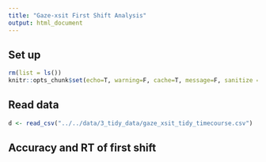 ```yaml
---
title: "Gaze-xsit First Shift Analysis"
output: html_document
---
```


## Set up

```r
rm(list = ls())
knitr::opts_chunk$set(echo=T, warning=F, cache=T, message=F, sanitize = T)
```

## Read data

```r
d <- read_csv("../../data/3_tidy_data/gaze_xsit_tidy_timecourse.csv")
```

## Accuracy and RT of first shift
